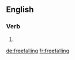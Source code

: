 {{also|free-falling}}
==English==

===Verb===
{{head|en|present participle}}

# {{present participle of|freefall|lang=en|nocat=1}}

[[de:freefalling]]
[[fr:freefalling]]